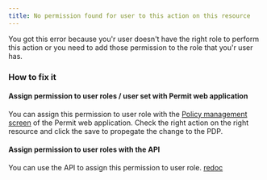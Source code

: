 ```yaml
---
title: No permission found for user to this action on this resource
---
```



You got this error because you'r user doesn't have the right role to perform this action or you need to add those permission to the role that you'r user has.

### How to fix it
#### Assign permission to user roles / user set with Permit web application
You can assign this permission to user role with the [Policy management screen](https://app.permit.io/policy-editor) of the Permit web application.
Check the right action on the right resource and click the save to propegate the change to the PDP.

#### Assign permission to user roles with the API
You can use the API to assign this permission to user role. [redoc](https://api.permit.io/v2/redoc#tag/Condition-Set-Rules/operation/assign_set_permissions)

